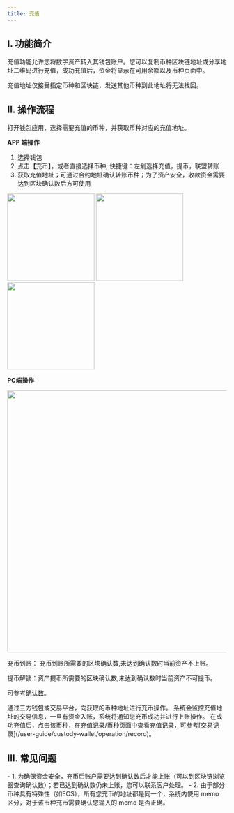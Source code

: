 ```yaml
---
title: 充值
---
```


## I. 功能简介

充值功能允许您将数字资产转入其钱包账户。您可以复制币种区块链地址或分享地址二维码进行充值，成功充值后，资金将显示在可用余额以及币种页面中。

<Note>
充值地址仅接受指定币种和区块链，发送其他币种到此地址将无法找回。
</Note>

## II. 操作流程

<Steps>

<Step title="选择币种并获取充值地址">
打开钱包应用，选择需要充值的币种，并获取币种对应的充值地址。

**APP 端操作**
1. 选择钱包	
2. 点击【充币】，或者直接选择币种; 快捷键：左划选择充值，提币，联盟转账	
3. 获取充值地址；可通过合约地址确认转账币种；为了资产安全，收款资金需要达到区块确认数后方可使用

<div className="w-full flex items-center justify-center">
    <CardGroup cols={3}>
        <img src="/images/custody-guide/deposit1cn.png" width="200"/>
        <img src="/images/custody-guide/deposit2cn.png" width="200"/>
        <img src="/images/custody-guide/deposit3cn.png" width="200"/>
    </CardGroup>
</div>


**PC端操作**
<div className="w-full flex items-center justify-center">
<img src="/images/custody-guide/deposit4cn.png" width="600"/>
</div>


充币到账： 充币到账所需要的区块确认数,未达到确认数时当前资产不上账。

提币解锁：资产提币所需要的区块确认数,未达到确认数时当前资产不可提币。

可参考[确认数](help-center/manage-joint/account-transfer/confirmation)。

</Step>

<Step title="进行充值">
通过三方钱包或交易平台，向获取的币种地址进行充币操作。

</Step>

<Step title="系统监控交易信息">
系统会监控充值地址的交易信息，一旦有资金入账，系统将通知您充币成功并进行上账操作。
</Step>

<Step title="查看充值记录">
在成功充值后，点击该币种，在充值记录/币种页面中查看充值记录，可参考[交易记录](/user-guide/custody-wallet/operation/record)。
</Step>

</Steps>

## III. 常见问题

<Accordion title="充币成功但余额账户未上账怎么办？">
- 1. 为确保资金安全，充币后账户需要达到确认数后才能上账（可以到区块链浏览器查询确认数）；若已达到确认数仍未上账，您可以联系客户处理。
- 2. 由于部分币种具有特殊性（如EOS），所有您充币的地址都是同一个，系统内使用 memo 区分，对于该币种充币需要确认您输入的 memo 是否正确。
</Accordion>


